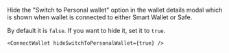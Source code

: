 
Hide the "Switch to Personal wallet" option in the wallet details modal which is shown when wallet is connected to either Smart Wallet or Safe.

By default it is `false`. If you want to hide it, set it to `true`.

```tsx
<ConnectWallet hideSwitchToPersonalWallet={true} />
```

<DocImage src={SwitchToPersonalImage} />
